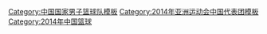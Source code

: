 {{National basketball squad
 | name      = 2014年亚运会男子篮球中国参赛名单
 | bg        = red
 | fg        = yellow
 | country = 中国
 | comp link = 2014年亞洲運動會籃球比賽
 | comp      = 2014年亞洲運動會籃球比賽 - 第5名
 | p1        = |
 | p2        = |
 | p3        = |
 | p4        = [[刘晓宇 (篮球运动员)|刘晓宇]] 
 | p5        = [[郭艾伦]] 
 | p6        = [[顾全]] 
 | p7        = [[周琦 (篮球运动员)|周琦]] 
 | p8        = [[赵泰隆]] 
 | p9        = [[翟晓川]] 
 | p10       = [[丁彦雨航]] 
 | p11       = [[周鹏 (篮球运动员)|周鹏]] 
 | p12       = [[西热力江·木合塔尔|西热力江]] 
 | p13       = [[孙桐林]] 
 | p14       = [[李晓旭]] 
 | p15       = [[王哲林]] 
 | coach     = [[宫鲁鸣]] 
}}
<noinclude>
[[Category:中国国家男子篮球队模板]]
[[Category:2014年亚洲运动会中国代表团模板]]
[[Category:2014年中国篮球]]
</noinclude>